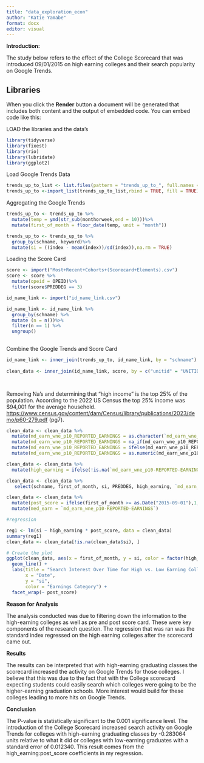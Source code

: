 ```yaml
---
title: "data_exploration_econ" 
author: "Katie Yamabe"
format: docx
editor: visual
---
```


**Introduction:**

The study below refers to the effect of the College Scorecard that was introduced 09/01/2015 on high earning colleges and their search popularity on Google Trends.

## Libraries

When you click the **Render** button a document will be generated that includes both content and the output of embedded code. You can embed code like this:

LOAD the libraries and the data's

```r
library(tidyverse)
library(fixest)
library(rio)
library(lubridate)
library(ggplot2)
```

Load Google Trends Data

```r
trends_up_to_list <- list.files(pattern = "trends_up_to_", full.names = TRUE)
trends_up_to <-import_list(trends_up_to_list,rbind = TRUE, fill = TRUE)

```

Aggregating the Google Trends

```r
trends_up_to <- trends_up_to %>%   
  mutate(temp = ymd(str_sub(monthorweek,end = 10)))%>%    
  mutate(first_of_month = floor_date(temp, unit = "month"))

trends_up_to <- trends_up_to %>%    
  group_by(schname, keyword)%>%   
  mutate(si = ((index - mean(index))/sd(index)),na.rm = TRUE)
```

Loading the Score Card

```r
score <- import("Most+Recent+Cohorts+(Scorecard+Elements).csv")
score <- score %>%    
  mutate(opeid = OPEID)%>%
  filter(score$PREDDEG == 3)

id_name_link <- import("id_name_link.csv") 

id_name_link <- id_name_link %>%    
  group_by(schname) %>%    
  mutate (n = n())%>%    
  filter(n == 1) %>%
  ungroup()
 


```

Combine the Google Trends and Score Card

```r
id_name_link <- inner_join(trends_up_to, id_name_link, by = "schname")
 
clean_data <- inner_join(id_name_link, score, by = c("unitid" = "UNITID", "opeid" = "OPEID"))

 

```

Removing Na's and determining that "high income" is the top 25% of the population. According to the 2022 US Census the top 25% income was \$94,001 for the average household. <https://www.census.gov/content/dam/Census/library/publications/2023/demo/p60-279.pdf> (pg7).

```r
clean_data <- clean_data %>% 
  mutate(md_earn_wne_p10_REPORTED_EARNINGS = as.character(`md_earn_wne_p10-REPORTED-EARNINGS`)) %>%
  mutate(md_earn_wne_p10_REPORTED_EARNINGS = na_if(md_earn_wne_p10_REPORTED_EARNINGS, "PrivacySuppressed")) %>%
  mutate(md_earn_wne_p10_REPORTED_EARNINGS = ifelse(md_earn_wne_p10_REPORTED_EARNINGS %in% c("", "NULL"), NA, md_earn_wne_p10_REPORTED_EARNINGS)) %>%
  mutate(md_earn_wne_p10_REPORTED_EARNINGS = as.numeric(md_earn_wne_p10_REPORTED_EARNINGS))

clean_data <- clean_data %>%
  mutate(high_earning = ifelse(!is.na(`md_earn_wne_p10-REPORTED-EARNINGS`) & `md_earn_wne_p10-REPORTED-EARNINGS` >= 94001, 1, 0))

clean_data <- clean_data %>%
   select(schname, first_of_month, si, PREDDEG, high_earning, `md_earn_wne_p10-REPORTED-EARNINGS`)

clean_data <- clean_data %>%
  mutate(post_score = ifelse(first_of_month >= as.Date("2015-09-01"),1,0)) %>%
  mutate(med_earn = `md_earn_wne_p10-REPORTED-EARNINGS`)

#regression

reg1 <- lm(si ~ high_earning * post_score, data = clean_data)
summary(reg1)
clean_data <- clean_data[!is.na(clean_data$si), ]

# Create the plot
ggplot(clean_data, aes(x = first_of_month, y = si, color = factor(high_earning))) +
  geom_line() +
  labs(title = "Search Interest Over Time for High vs. Low Earning Colleges",
       x = "Date",
       y = "si",
       color = "Earnings Category") +
  facet_wrap(~ post_score)
```

**Reason for Analysis**

The analysis conducted was due to filtering down the information to the high-earning colleges as well as pre and post score card. These were key components of the research question. The regression that was ran was the standard index regressed on the high earning colleges after the scorecard came out.

**Results**

The results can be interpreted that with high-earning graduating classes the scorecard increased the activity on Google Trends for those colleges. I believe that this was due to the fact that with the College scorecard expecting students could easily search which colleges were going to be the higher-earning graduation schools. More interest would build for these colleges leading to more hits on Google Trends.

**Conclusion**

The P-value is statistically significant to the 0.001 significance level. The introduction of the College Scorecard increased search activity on Google Trends for colleges with high-earning graduating classes by -0.283064 units relative to what it did or colleges with low-earning graduates with a standard error of 0.012340. This result comes from the high_earning:post_score coefficients in my regression.
